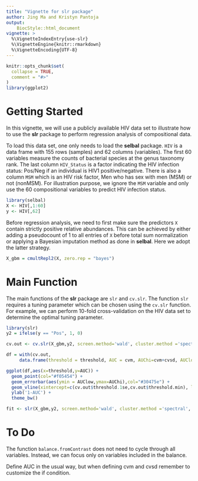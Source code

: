 ```yaml
---
title: "Vignette for slr package"
author: Jing Ma and Kristyn Pantoja
output:     
    BiocStyle::html_document
vignette: >
  %\VignetteIndexEntry{use-slr}
  %\VignetteEngine{knitr::rmarkdown}
  %\VignetteEncoding{UTF-8}
---
```


```r
knitr::opts_chunk$set(
  collapse = TRUE,
  comment = "#>"
)
library(ggplot2)
```

# Getting Started

In this vignette, we will use a publicly available HIV data set to illustrate how to use the **slr** package to perform regression analysis of compositional data. 

To load this data set, one only needs to load the **selbal** package. `HIV` is a data frame with 155 rows (samples) and 62 columns (variables). The first 60 variables measure the counts of bacterial species at the genus taxonomy rank. The last column `HIV_Status` is a factor indicating the HIV infection status: Pos/Neg if an individual is HIV1 positive/negative. There is also a column `MSM` which is an HIV risk factor, Men who has sex with men (MSM) or not (nonMSM). For illustration purpose, we ignore the `MSM` variable and only use the 60 compositional variables to predict HIV infection status. 

```r
library(selbal)
X <- HIV[,1:60]
y <- HIV[,62]
```

Before regression analysis, we need to first make sure the predictors `X` contain strictly positive relative abundances. This can be achieved by either adding a pseudocount of 1 to all entries of `X` before total sum normalization or applying a Bayesian imputation method as done in **selbal**. Here we adopt the latter strategy. 
```r
X_gbm = cmultRepl2(X, zero.rep = "bayes")
```


# Main Function

The main functions of the **slr** package are `slr` and `cv.slr`. The function `slr` requires a tuning parameter which can be chosen using the `cv.slr` function. For example, we can perform 10-fold cross-validation on the HIV data set to determine the optimal tuning parameter. 

```r
library(slr)
y2 = ifelse(y == "Pos", 1, 0)

cv.out <- cv.slr(X_gbm,y2, screen.method='wald', cluster.method ='spectral', response.type = 'binary', threshold = NULL,type.measure = 'auc',trace.it = TRUE)

df = with(cv.out,
     data.frame(threshold = threshold, AUC = cvm, AUChi=cvm+cvsd, AUClow=cvm-cvsd))

ggplot(df,aes(x=threshold,y=AUC)) + 
  geom_point(col="#f05454") + 
  geom_errorbar(aes(ymin = AUClow,ymax=AUChi),col="#30475e") + 
  geom_vline(xintercept=c(cv.out$threshold.1se,cv.out$threshold.min), linetype="dashed") +
  ylab('1-AUC') +
  theme_bw()

```

```r
fit <- slr(X_gbm,y2, screen.method='wald', cluster.method ='spectral', response.type = 'binary', threshold = 0.7)

```

# To Do

The function `balance.fromContrast` does not need to cycle through all variables. Instead, we can focus only on variables included in the balance. 

Define AUC in the usual way, but when defining cvm and cvsd remember to customize the if condition. 

